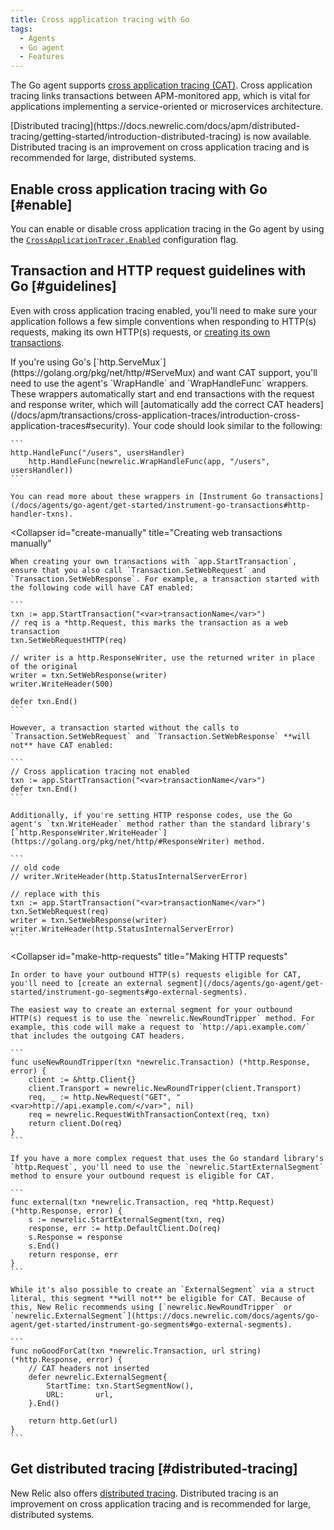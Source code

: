```yaml
---
title: Cross application tracing with Go
tags:
  - Agents
  - Go agent
  - Features
---
```


The Go agent supports [cross application tracing (CAT)](/docs/apm/transactions/cross-application-traces/introduction-cross-application-traces). Cross application tracing links transactions between APM-monitored app, which is vital for applications implementing a service-oriented or microservices architecture.

<Callout variant="important">
  [Distributed tracing](https://docs.newrelic.com/docs/apm/distributed-tracing/getting-started/introduction-distributed-tracing) is now available. Distributed tracing is an improvement on cross application tracing and is recommended for large, distributed systems.
</Callout>

## Enable cross application tracing with Go [#enable]

You can enable or disable cross application tracing in the Go agent by using the [`CrossApplicationTracer.Enabled`](/docs/agents/go-agent/instrumentation/go-agent-configuration#cross-tracer-enabled) configuration flag.

## Transaction and HTTP request guidelines with Go [#guidelines]

Even with cross application tracing enabled, you'll need to make sure your application follows a few simple conventions when responding to HTTP(s) requests, making its own HTTP(s) requests, or [creating its own transactions](/docs/agents/go-agent/get-started/instrument-go-transactions).

<CollapserGroup>
  <Collapser
    id="create-transactions"
    title="Creating transactions via http.ServeMux"
  >
    If you're using Go's [`http.ServeMux`](https://golang.org/pkg/net/http/#ServeMux) and want CAT support, you'll need to use the agent's `WrapHandle` and `WrapHandleFunc` wrappers. These wrappers automatically start and end transactions with the request and response writer, which will [automatically add the correct CAT headers](/docs/apm/transactions/cross-application-traces/introduction-cross-application-traces#security). Your code should look similar to the following:

    ```
    http.HandleFunc("/users", usersHandler)
        http.HandleFunc(newrelic.WrapHandleFunc(app, "/users", usersHandler))
    ```

    You can read more about these wrappers in [Instrument Go transactions](/docs/agents/go-agent/get-started/instrument-go-transactions#http-handler-txns).
  </Collapser>

  <Collapser
    id="create-manually"
    title="Creating web transactions manually"
  >
    When creating your own transactions with `app.StartTransaction`, ensure that you also call `Transaction.SetWebRequest` and `Transaction.SetWebResponse`. For example, a transaction started with the following code will have CAT enabled:

    ```
    txn := app.StartTransaction("<var>transactionName</var>")
    // req is a *http.Request, this marks the transaction as a web transaction
    txn.SetWebRequestHTTP(req)

    // writer is a http.ResponseWriter, use the returned writer in place of the original
    writer = txn.SetWebResponse(writer)
    writer.WriteHeader(500)

    defer txn.End()
    ```

    However, a transaction started without the calls to `Transaction.SetWebRequest` and `Transaction.SetWebResponse` **will not** have CAT enabled:

    ```
    // Cross application tracing not enabled
    txn := app.StartTransaction("<var>transactionName</var>")
    defer txn.End()
    ```

    Additionally, if you're setting HTTP response codes, use the Go agent's `txn.WriteHeader` method rather than the standard library's [`http.ResponseWriter.WriteHeader`](https://golang.org/pkg/net/http/#ResponseWriter) method.

    ```
    // old code
    // writer.WriteHeader(http.StatusInternalServerError)

    // replace with this
    txn := app.StartTransaction("<var>transactionName</var>")
    txn.SetWebRequest(req)
    writer = txn.SetWebResponse(writer)
    writer.WriteHeader(http.StatusInternalServerError)
    ```
  </Collapser>

  <Collapser
    id="make-http-requests"
    title="Making HTTP requests"
  >
    In order to have your outbound HTTP(s) requests eligible for CAT, you'll need to [create an external segment](/docs/agents/go-agent/get-started/instrument-go-segments#go-external-segments).

    The easiest way to create an external segment for your outbound HTTP(s) request is to use the `newrelic.NewRoundTripper` method. For example, this code will make a request to `http://api.example.com/` that includes the outgoing CAT headers.

    ```
    func useNewRoundTripper(txn *newrelic.Transaction) (*http.Response, error) {
        client := &http.Client{}
        client.Transport = newrelic.NewRoundTripper(client.Transport)
        req, _ := http.NewRequest("GET", "<var>http://api.example.com/</var>", nil)
        req = newrelic.RequestWithTransactionContext(req, txn)
        return client.Do(req)
    }
    ```

    If you have a more complex request that uses the Go standard library's `http.Request`, you'll need to use the `newrelic.StartExternalSegment` method to ensure your outbound request is eligible for CAT.

    ```
    func external(txn *newrelic.Transaction, req *http.Request) (*http.Response, error) {
        s := newrelic.StartExternalSegment(txn, req)
        response, err := http.DefaultClient.Do(req)
        s.Response = response
        s.End()
        return response, err
    }
    ```

    While it's also possible to create an `ExternalSegment` via a struct literal, this segment **will not** be eligible for CAT. Because of this, New Relic recommends using [`newrelic.NewRoundTripper` or `newrelic.ExternalSegment`](https://docs.newrelic.com/docs/agents/go-agent/get-started/instrument-go-segments#go-external-segments).

    ```
    func noGoodForCat(txn *newrelic.Transaction, url string) (*http.Response, error) {
        // CAT headers not inserted
        defer newrelic.ExternalSegment{
            StartTime: txn.StartSegmentNow(),
            URL:       url,
        }.End()

        return http.Get(url)
    }
    ```
  </Collapser>
</CollapserGroup>

## Get distributed tracing [#distributed-tracing]

New Relic also offers [distributed tracing](https://docs.newrelic.com/docs/apm/distributed-tracing/getting-started/introduction-distributed-tracing). Distributed tracing is an improvement on cross application tracing and is recommended for large, distributed systems.
